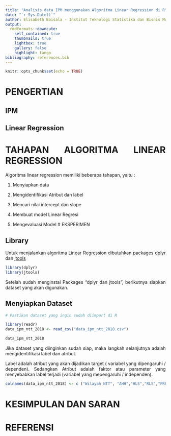 ```yaml
---
title: "Analisis data IPM menggunakan Algoritma Linear Regression di R"
date: "`r Sys.Date()`"
author: Elisabeth Boisala - Institut Teknologi Statistika dan Bisnis Muhammadiyah
output:
  rmdformats::downcute:
    self_contained: true
    thumbnails: true
    lightbox: true
    gallery: false
    highlight: tango
bibliography: references.bib
---
```


```{=html}
<style>
body{
text-align: justify}
</style>
```
```r
knitr::opts_chunk$set(echo = TRUE)
```

# PENGERTIAN
## IPM
## Linear Regression

# TAHAPAN ALGORITMA LINEAR REGRESSION

Algoritma linear regression memiliki beberapa tahapan, yaitu :

1.  Menyiapkan data

2.  Mengidentifikasi Atribut dan label

3.  Mencari nilai intercept dan slope

4.  Membuat model Linear Regresi

5.  Mengevaluasi Model
# EKSPERIMEN

## Library

Untuk menjalankan algoritma Linear Regression dibutuhkan packages [dplyr](https://www.rdocumentation.org/packages/dplyr/versions/1.0.10) dan [jtools](https://cran.r-project.org/web/packages/jtools/index.html)

```r
library(dplyr)
library(jtools)
```
Setelah sudah menginstal Packages "dplyr dan jtools", berikutnya siapkan dataset yang akan digunakan.

## Menyiapkan Dataset

```r
# Pastikan dataset yang ingin sudah diimport di R

library(readr)
data_ipm_ntt_2018 <- read_csv("data_ipm_ntt_2018.csv")

data_ipm_ntt_2018
```
Jika dataset yang diinginkan sudah siap, maka langkah selanjutnya adalah mengidentifikasi label dan atribut.

Label adalah atribut yang akan dijadikan target ( variabel yang dipengaruhi / dependen). Sedangkan Atribut adalah faktor atau parameter yang menyebabkan label terjadi (variabel yang mepengaruhi / independen).

```r
colnames(data_ipm_ntt_2018) <- c ("Wilayah NTT", "AHH","HLS","RLS","PRPK","PDRB","IPM")

```






















































# KESIMPULAN DAN SARAN
# REFERENSI
